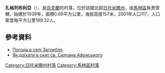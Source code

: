 {{coord|50|48|3|N|28|58|28|E|scale:30000|display=title}}

'''扎格列布利亞'''（{{lang-uk|Загребля}}），是[[烏克蘭|烏克蘭]]的村落，位於該國北部[[日托米爾州|日托米爾州]]，由[[馬林區|馬林區]]負責管轄，始建於1939年，面積0.69平方公里，海拔高度157米，2001年人口117，人口密度每平方公里169.32人。

==參考資料==
* [http://weather.in.ua/ua/zhitomirskaja/8200 Погода в селі Загребля] {{Wayback|url=http://weather.in.ua/ua/zhitomirskaja/8200 |date=20160305085734 }}
* [http://www.zachalo.ru/skit Як доїхати в скит св. Силуана Афонського] {{Wayback|url=http://www.zachalo.ru/skit |date=20160527072806 }}

{{DEFAULTSORT:Загребля}}
[[Category:日托米爾州村落|Category:日托米爾州村落]]
[[Category:馬林區村落|Category:馬林區村落]]


{{Zhytomyr-geo-stub}}